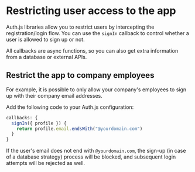 
# Restricting user access to the app

Auth.js libraries allow you to restrict users by intercepting the registration/login flow. You can use the `signIn` callback to control whether a user is allowed to sign up or not.

<Callout type="info">
  All callbacks are async functions, so you can also get extra information from a database or external APIs.
</Callout>

## Restrict the app to company employees

For example, it is possible to only allow your company's employees to sign up with their company email addresses.

Add the following code to your Auth.js configuration:

```ts
callbacks: {
  signIn({ profile }) {
    return profile.email.endsWith("@yourdomain.com")
  }
}
```

If the user's email does not end with `@yourdomain.com`,
the sign-up (in case of a database strategy) process will be blocked, and subsequent login attempts will be rejected as well.